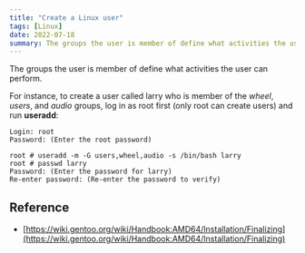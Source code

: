 ```yaml
---
title: "Create a Linux user"
tags: [Linux]
date: 2022-07-18
summary: The groups the user is member of define what activities the user can perform.
---
```


The groups the user is member of define what activities the user can perform.

For instance, to create a user called larry who is member of the *wheel*, *users*,
and *audio* groups, log in as root first (only root can create users) and run
**useradd**:

```shell
Login: root
Password: (Enter the root password)

root # useradd -m -G users,wheel,audio -s /bin/bash larry
root # passwd larry
Password: (Enter the password for larry)
Re-enter password: (Re-enter the password to verify)
```

## Reference

- [https://wiki.gentoo.org/wiki/Handbook:AMD64/Installation/Finalizing](https://wiki.gentoo.org/wiki/Handbook:AMD64/Installation/Finalizing)
